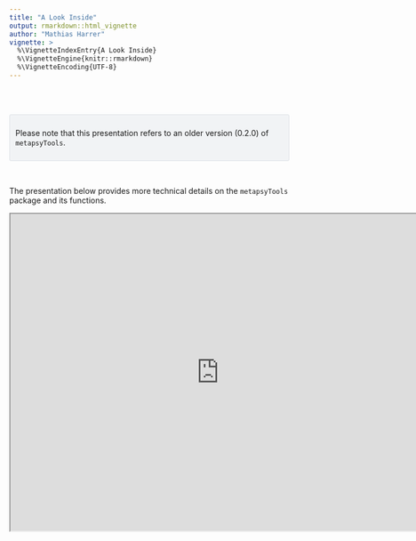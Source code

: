 ```yaml
---
title: "A Look Inside"
output: rmarkdown::html_vignette
author: "Mathias Harrer"
vignette: >
  %\VignetteIndexEntry{A Look Inside}
  %\VignetteEngine{knitr::rmarkdown}
  %\VignetteEncoding{UTF-8}
---
```


<br></br>

::: {style="border: 1px solid #dee2e6; background-color: #f1f3f5 !important; padding: 10px; border-radius: 3px;"}
Please note that this presentation refers to an older version (0.2.0) of `metapsyTools`.
:::

<br>

The presentation below provides more technical details on the `metapsyTools` package and its
functions.

<iframe src="https://drive.google.com/file/d/1M2YYx0HNSFBKl9JXQQhgC3qbkMhL8tl1/preview" width="750" height="570" allow="autoplay"></iframe>

<br>